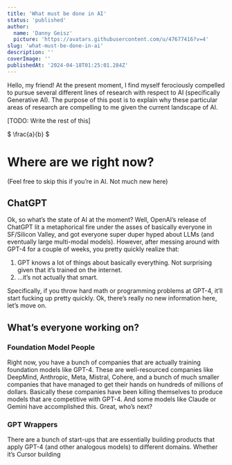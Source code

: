 ```yaml
---
title: 'What must be done in AI'
status: 'published'
author:
  name: 'Danny Geisz'
  picture: 'https://avatars.githubusercontent.com/u/47677416?v=4'
slug: 'what-must-be-done-in-ai'
description: ''
coverImage: ''
publishedAt: '2024-04-18T01:25:01.284Z'
---
```


Hello, my friend! At the present moment, I find myself ferociously compelled to pursue several different lines of research with respect to AI (specifically Generative AI). The purpose of this post is to explain why these particular areas of research are compelling to me given the current landscape of AI.

\[TODO: Write the rest of this\]

$ \\frac{a}{b} $

# Where are we right now?

(Feel free to skip this if you’re in AI. Not much new here)

## ChatGPT

Ok, so what’s the state of AI at the moment? Well, OpenAI’s release of ChatGPT lit a metaphorical fire under the asses of basically everyone in SF/Silicon Valley, and got everyone super duper hyped about LLMs (and eventually large multi-modal models). However, after messing around with GPT-4 for a couple of weeks, you pretty quickly realize that:

1. GPT knows a lot of things about basically everything. Not surprising given that it’s trained on the internet.
2. …it’s not actually that smart.

Specifically, if you throw hard math or programming problems at GPT-4, it’ll start fucking up pretty quickly. Ok, there’s really no new information here, let’s move on.

## What’s everyone working on?

### Foundation Model People

Right now, you have a bunch of companies that are actually training foundation models like GPT-4. These are well-resourced companies like DeepMind, Anthropic, Meta, Mistral, Cohere, and a bunch of much smaller companies that have managed to get their hands on hundreds of millions of dollars. Basically these companies have been killing themselves to produce models that are competitive with GPT-4. And some models like Claude or Gemini have accomplished this. Great, who’s next?

### GPT Wrappers

There are a bunch of start-ups that are essentially building products that apply GPT-4 (and other analogous models) to different domains. Whether it’s Cursor building